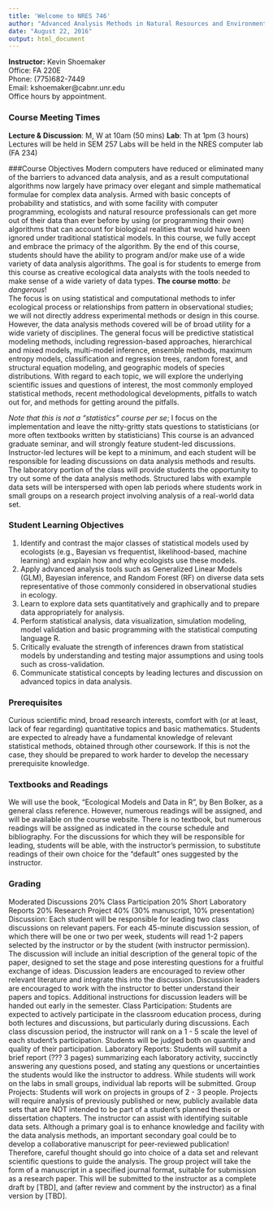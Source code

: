```yaml
---
title: 'Welcome to NRES 746'
author: "Advanced Analysis Methods in Natural Resources and Environmental Science"
date: "August 22, 2016"
output: html_document
---
```



**Instructor:** Kevin Shoemaker			
Office: FA 220E					
Phone: (775)682-7449					
Email: kshoemaker@cabnr.unr.edu			
Office hours by appointment. 

### Course Meeting Times
**Lecture & Discussion**: M, W at 10am (50 mins) 
**Lab**: Th at 1pm (3 hours)
Lectures will be held in SEM 257
Labs will be held in the NRES computer lab (FA 234)

###Course Objectives
Modern computers have reduced or eliminated many of the barriers to advanced data analysis, and as a result computational algorithms now largely have primacy over elegant and simple mathematical formulae for complex data analysis. Armed with basic concepts of probability and statistics, and with some facility with computer programming, ecologists and natural resource professionals can get more out of their data than ever before by using (or programming their own) algorithms that can account for biological realities that would have been ignored under traditional statistical models. In this course, we fully accept and embrace the primacy of the algorithm. By the end of this course, students should have the ability to program and/or make use of a wide variety of data analysis algorithms. The goal is for students to emerge from this course as creative ecological data analysts with the tools needed to make sense of a wide variety of data types. 
**The course motto**: *be dangerous*!  
The focus is on using statistical and computational methods to infer ecological process or relationships from pattern in observational studies; we will not directly address experimental methods or design in this course. However, the data analysis methods covered will be of broad utility for a wide variety of disciplines. The general focus will be predictive statistical modeling methods, including regression-based approaches, hierarchical and mixed models, multi-model inference, ensemble methods, maximum entropy models, classification and regression trees, random forest, and structural equation modeling, and geographic models of species distributions. With regard to each topic, we will explore the underlying scientific issues and questions of interest, the most commonly employed statistical methods, recent methodological developments, pitfalls to watch out for, and methods for getting around the pitfalls. 

*Note that this is not a "statistics" course per se*; I focus on the implementation and leave the nitty-gritty stats questions to statisticians (or more often textbooks written by statisticians)
This course is an advanced graduate seminar, and will strongly feature student-led discussions. Instructor-led lectures will be kept to a minimum, and each student will be responsible for leading discussions on data analysis methods and results. The laboratory portion of the class will provide students the opportunity to try out some of the data analysis methods. Structured labs with example data sets will be interspersed with open lab periods where students work in small groups on a research project involving analysis of a real-world data set. 

### Student Learning Objectives
1. Identify and contrast the major classes of statistical models used by ecologists (e.g., Bayesian vs frequentist, likelihood-based, machine learning) and explain how and why ecologists use these models. 
2. Apply advanced analysis tools such as Generalized Linear Models (GLM), Bayesian inference, and Random Forest (RF) on diverse data sets representative of those commonly considered in observational studies in ecology.
3. Learn to explore data sets quantitatively and graphically and to prepare data appropriately for analysis. 
4. Perform statistical analysis, data visualization, simulation modeling, model validation and basic programming with the statistical computing language R.
5. Critically evaluate the strength of inferences drawn from statistical models by understanding and testing major assumptions and using tools such as cross-validation.
6. Communicate statistical concepts by leading lectures and discussion on advanced topics in data analysis.

### Prerequisites
Curious scientific mind, broad research interests, comfort with (or at least, lack of fear regarding) quantitative topics and basic mathematics. Students are expected to already have a fundamental knowledge of relevant statistical methods, obtained through other coursework. If this is not the case, they should be prepared to work harder to develop the necessary prerequisite knowledge.

### Textbooks and Readings
We will use the book, "Ecological Models and Data in R", by Ben Bolker, as a general class reference. However, numerous readings will be assigned, and will be available on the course website. 
There is no textbook, but numerous readings will be assigned as indicated in the course schedule and bibliography. For the discussions for which they will be responsible for leading, students will be able, with the instructor's permission, to substitute readings of their own choice for the "default" ones suggested by the instructor. 

### Grading
Moderated Discussions 	20%
Class Participation		20%
Short Laboratory Reports	20%
Research Project		40% (30% manuscript, 10% presentation)
Discussion: Each student will be responsible for leading two class discussions on relevant papers. For each 45-minute discussion session, of which there will be one or two per week, students will read 1-2 papers selected by the instructor or by the student (with instructor permission). The discussion will include an initial description of the general topic of the paper, designed to set the stage and pose interesting questions for a fruitful exchange of ideas. Discussion leaders are encouraged to review other relevant literature and integrate this into the discussion. Discussion leaders are encouraged to work with the instructor to better understand their papers and topics. Additional instructions for discussion leaders will be handed out early in the semester.
Class Participation: Students are expected to actively participate in the classroom education process, during both lectures and discussions, but particularly during discussions. Each class discussion period, the instructor will rank on a 1 - 5 scale the level of each student's participation. Students will be judged both on quantity and quality of their participation.
Laboratory Reports: Students will submit a brief report (??? 3 pages) summarizing each laboratory activity, succinctly answering any questions posed, and stating any questions or uncertainties the students would like the instructor to address. While students will work on the labs in small groups, individual lab reports will be submitted. 
Group Projects: Students will work on projects in groups of 2 - 3 people. Projects will require analysis of previously published or new, publicly available data sets that are NOT intended to be part of a student's planned thesis or dissertation chapters. The instructor can assist with identifying suitable data sets. Although a primary goal is to enhance knowledge and facility with the data analysis methods, an important secondary goal could be to develop a collaborative manuscript for peer-reviewed publication! Therefore, careful thought should go into choice of a data set and relevant scientific questions to guide the analysis. 
The group project will take the form of a manuscript in a specified journal format, suitable for submission as a research paper. This will be submitted to the instructor as a complete draft by [TBD], and (after review and comment by the instructor) as a final version by [TBD]. 


